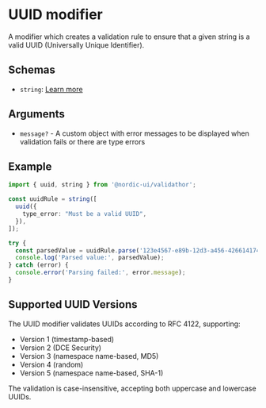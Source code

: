 # UUID modifier

A modifier which creates a validation rule to ensure that a given string is a valid UUID (Universally Unique Identifier).

## Schemas

- `string`: [Learn more](/schemas/string)

## Arguments

- `message?` - A custom object with error messages to be displayed when validation fails or there are type errors

## Example

```ts showLineNumbers
import { uuid, string } from '@nordic-ui/validathor';

const uuidRule = string([
  uuid({
    type_error: "Must be a valid UUID",
  }),
]);

try {
  const parsedValue = uuidRule.parse('123e4567-e89b-12d3-a456-426614174000');
  console.log('Parsed value:', parsedValue);
} catch (error) {
  console.error('Parsing failed:', error.message);
}
```

## Supported UUID Versions

The UUID modifier validates UUIDs according to RFC 4122, supporting:

- Version 1 (timestamp-based)
- Version 2 (DCE Security)
- Version 3 (namespace name-based, MD5)
- Version 4 (random)
- Version 5 (namespace name-based, SHA-1)

The validation is case-insensitive, accepting both uppercase and lowercase UUIDs.